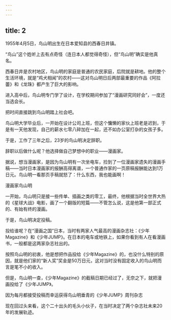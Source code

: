 ```yaml
---
---
---
```

title: 2
---



1955年4月5日，鸟山明出生在日本爱知县的西春日井镇。

“鸟山”这个姓听上去有点奇怪（连日本人都觉得奇怪），但“鸟山明”确实是他真名。

西春日井是农村地区，鸟山明的家庭是普通的农民家庭，后院就是耕地。他的整个生活环境，就是“鸡犬相闻”的农村——这对鸟山明日后两部最重要的作品《阿拉蕾》和《龙珠》都产生了巨大的影响。

进入高中后，鸟山明专门学了设计，在学校期间参加了“漫画研究同好会”，一度还当选会长。

把时间直接跳到鸟山明踏上社会吧。

鸟山明大学毕业后，一开始在设计公司上班，但这个慵懒的家伙上班老是迟到，于是有一天他发现，自己的薪水七零八碎加在一起，还不如办公室打杂的女孩子多。

于是，工作了三年之后，23岁的鸟山明决定辞职。

辞职以后做什么呢？他选择做自己梦想中的职业——漫画家。

据说，想当漫画家，是因为鸟山明有一次坐电车，捡到了一位漫画家遗失的漫画手稿——当时日本漫画家的报酬高得离谱，一个普通作家的一页原稿报酬能达到1万日元。鸟山明一看那页手稿就怒了：什么东西，我也能画啊！

漫画家鸟山明



一开始，鸟山明只是接一些传单、插画之类的零工，最终，他根据当时全世界大热的《星球大战》电影，画了一个翻版的短篇——不管怎么说，这是他第一部正式的、有始有终的漫画。

于是，鸟山明决定投稿。

投给谁呢？在“漫画之国”日本，当时有两家人气最高的漫画杂志社：《少年Magazine》和《少年JUMP》。在日本的电车或地铁上，如果你看到有人在看漫画书，一般都是这两家杂志社出的。

按照鸟山明的初衷，他是想把作品投给《少年Magazine》的，也没什么特别的原因，就是他们家的“新人奖”奖金是50万日元，这对当时没有固定收入的鸟山明而言是笔不小的收入。

但是，鸟山明一查，《少年Magazine》的截稿日期已经过了，无奈之下，就把漫画投给了《少年JUMP》。

因为每月都接受投稿而幸运获得鸟山明垂青的《少年JUMP》周刊杂志



现在回过头来看，这个二十出头的毛头小伙子，在当时决定了两个杂志社未来20年的发展轨迹。